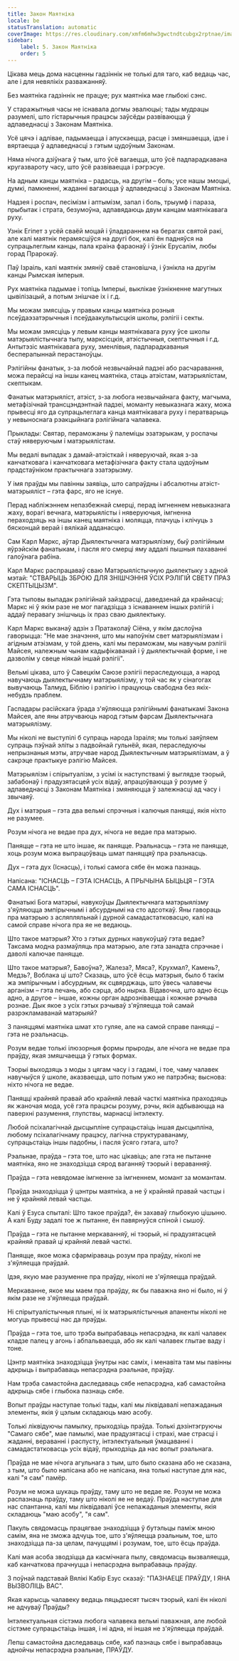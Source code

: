 ```yaml
---
title: Закон Маятніка
locale: be
statusTranslation: automatic
coverImage: https://res.cloudinary.com/xmfm6mhw3gwctndtcubgx2rptnae/image/upload/v1741354419/small_cover_la_gran_rebelion_28716e29d2.webp
sidebar:
    label: 5. Закон Маятніка
    order: 5
---
```

Цікава мець дома насценны гадзіннік не толькі для таго, каб ведаць час, але і для невялікіх разважанняў.

Без маятніка гадзіннік не працуе; рух маятніка мае глыбокі сэнс.

У старажытныя часы не існавала догмы эвалюцыі; тады мудрацы разумелі, што гістарычныя працэсы заўсёды развіваюцца ў адпаведнасці з Законам Маятніка.

Усё цячэ і адлівае, падымаецца і апускаецца, расце і змяншаецца, ідзе і вяртаецца ў адпаведнасці з гэтым цудоўным Законам.

Няма нічога дзіўнага ў тым, што ўсё вагаецца, што ўсё падпарадкавана кругазвароту часу, што ўсё развіваецца і рэгрэсуе.

На адным канцы маятніка – радасць, на другім – боль; усе нашы эмоцыі, думкі, памкненні, жаданні вагаюцца ў адпаведнасці з Законам Маятніка.

Надзея і роспач, песімізм і аптымізм, запал і боль, трыумф і параза, прыбытак і страта, безумоўна, адпавядаюць двум канцам маятнікавага руху.

Узнік Егіпет з усёй сваёй моцай і ўладараннем на берагах святой ракі, але калі маятнік перамясціўся на другі бок, калі ён падняўся на супрацьлеглым канцы, пала краіна фараонаў і ўзнік Ерусалім, любы горад Прарокаў.

Паў Ізраіль, калі маятнік змяніў сваё становішча, і ўзнікла на другім канцы Рымская імперыя.

Рух маятніка падымае і топіць Імперыі, выклікае ўзнікненне магутных цывілізацый, а потым знішчае іх і г.д.

Мы можам змясціць у правым канцы маятніка розныя псеўдаэзатэрычныя і псеўдаакультысцкія школы, рэлігіі і секты.

Мы можам змясціць у левым канцы маятнікавага руху ўсе школы матэрыялістычнага тыпу, марксісцкія, атэістычныя, скептычныя і г.д. Антытэзіс маятнікавага руху, зменлівыя, падпарадкаваныя бесперапыннай перастаноўцы.

Рэлігійны фанатык, з-за любой незвычайнай падзеі або расчаравання, можа перайсці на іншы канец маятніка, стаць атэістам, матэрыялістам, скептыкам.

Фанатык матэрыяліст, атэіст, з-за любога незвычайнага факту, магчыма, метафізічнай трансцэндэнтнай падзеі, моманту невыказнага жаху, можа прывесці яго да супрацьлеглага канца маятнікавага руху і ператварыць у невыноснага рэакцыйнага рэлігійнага чалавека.

Прыклады: Святар, пераможаны ў палеміцы эзатэрыкам, у роспачы стаў няверуючым і матэрыялістам.

Мы ведалі выпадак з дамай-атэісткай і няверуючай, якая з-за канчатковага і канчатковага метафізічнага факту стала цудоўным прадстаўніком практычнага эзатэрызму.

У імя праўды мы павінны заявіць, што сапраўдны і абсалютны атэіст-матэрыяліст – гэта фарс, яго не існуе.

Перад набліжэннем непазбежнай смерці, перад імгненнем невыказнага жаху, ворагі вечнага, матэрыялісты і няверуючыя, імгненна пераходзяць на іншы канец маятніка і моляцца, плачуць і клічуць з бясконцай верай і вялікай адданасцю.

Сам Карл Маркс, аўтар Дыялектычнага матэрыялізму, быў рэлігійным яўрэйскім фанатыкам, і пасля яго смерці яму аддалі пышныя пахаванні галоўнага рабіна.

Карл Маркс распрацаваў сваю Матэрыялістычную дыялектыку з адной мэтай: "СТВАРЫЦЬ ЗБРОЮ ДЛЯ ЗНІШЧЭННЯ ЎСІХ РЭЛІГІЙ СВЕТУ ПРАЗ СКЕПТЫЦЫЗМ".

Гэта тыповы выпадак рэлігійнай зайздрасці, даведзенай да крайнасці; Маркс ні ў якім разе не мог пагадзіцца з існаваннем іншых рэлігій і аддаў перавагу знішчыць іх праз сваю дыялектыку.

Карл Маркс выканаў адзін з Пратаколаў Сіёна, у якім даслоўна гаворыцца: "Не мае значэння, што мы напоўнім свет матэрыялізмам і агідным атэізмам, у той дзень, калі мы пераможам, мы навучым рэлігіі Майсея, належным чынам кадыфікаванай і ў дыялектычнай форме, і не дазволім у свеце ніякай іншай рэлігіі".

Вельмі цікава, што ў Савецкім Саюзе рэлігіі пераследуюцца, а народ навучаюць дыялектычнаму матэрыялізму, у той час як у сінагогах вывучаюць Талмуд, Біблію і рэлігію і працуюць свабодна без якіх-небудзь праблем.

Гаспадары расійскага ўрада з'яўляюцца рэлігійнымі фанатыкамі Закона Майсея, але яны атручваюць народ гэтым фарсам Дыялектычнага матэрыялізму.

Мы ніколі не выступілі б супраць народа Ізраіля; мы толькі заяўляем супраць пэўнай эліты з падвойнай гульнёй, якая, пераследуючы непрызнаныя мэты, атручвае народ Дыялектычным матэрыялізмам, а ў сакрэце практыкуе рэлігію Майсея.

Матэрыялізм і спірытуалізм, з усімі іх наступствамі ў выглядзе тэорый, забабонаў і прадузятасцей усіх відаў, апрацоўваюцца ў розуме ў адпаведнасці з Законам Маятніка і змяняюцца ў залежнасці ад часу і звычаяў.

Дух і матэрыя – гэта два вельмі спрэчныя і калючыя паняцці, якія ніхто не разумее.

Розум нічога не ведае пра дух, нічога не ведае пра матэрыю.

Паняцце – гэта не што іншае, як паняцце. Рэальнасць – гэта не паняцце, хоць розум можа выпрацоўваць шмат паняццяў пра рэальнасць.

Дух – гэта дух (Існасць), і толькі самога сябе ён можа пазнаць.

Напісана: "ІСНАСЦЬ – ГЭТА ІСНАСЦЬ, А ПРЫЧЫНА БЫЦЬЦЯ – ГЭТА САМА ІСНАСЦЬ".

Фанатыкі Бога матэрыі, навукоўцы Дыялектычнага матэрыялізму з'яўляюцца эмпірычнымі і абсурднымі на сто адсоткаў. Яны гавораць пра матэрыю з асляпляльнай і дурной самадастатковасцю, калі на самой справе нічога пра яе не ведаюць.

Што такое матэрыя? Хто з гэтых дурных навукоўцаў гэта ведае? Таксама модна размаўляць пра матэрыю, але гэта занадта спрэчнае і даволі калючае паняцце.

Што такое матэрыя?, Бавоўна?, Жалеза?, Мяса?, Крухмал?, Камень?, Медзь?, Воблака ці што? Сказаць, што ўсё ёсць матэрыя, было б такім жа эмпірычным і абсурдным, як сцвярджаць, што ўвесь чалавечы арганізм – гэта печань, або сэрца, або нырка. Відавочна, што адно ёсць адно, а другое – іншае, кожны орган адрозніваецца і кожнае рэчыва рознае. Дык якое з усіх гэтых рэчываў з'яўляецца той самай разрэкламаванай матэрыяй?

З паняццямі маятніка шмат хто гуляе, але на самой справе паняцці – гэта не рэальнасць.

Розум ведае толькі ілюзорныя формы прыроды, але нічога не ведае пра праўду, якая змяшчаецца ў гэтых формах.

Тэорыі выходзяць з моды з цягам часу і з гадамі, і тое, чаму чалавек навучыўся ў школе, аказваецца, што потым ужо не патрэбна; выснова: ніхто нічога не ведае.

Паняцці крайняй правай або крайняй левай часткі маятніка праходзяць як жаночая мода, усё гэта працэсы розуму, рэчы, якія адбываюцца на паверхні разумення, глупствы, марнасці інтэлекту.

Любой псіхалагічнай дысцыпліне супрацьстаіць іншая дысцыпліна, любому псіхалагічнаму працэсу, лагічна структураванаму, супрацьстаіць іншы падобны, і пасля ўсяго гэтага, што?

Рэальнае, праўда – гэта тое, што нас цікавіць; але гэта не пытанне маятніка, яно не знаходзіцца сярод ваганняў тэорый і вераванняў.

Праўда – гэта невядомае імгненне за імгненнем, момант за момантам.

Праўда знаходзіцца ў цэнтры маятніка, а не ў крайняй правай частцы і не ў крайняй левай частцы.

Калі ў Езуса спыталі: Што такое праўда?, ён захаваў глыбокую цішыню. А калі Буду задалі тое ж пытанне, ён павярнуўся спіной і сышоў.

Праўда – гэта не пытанне меркаванняў, ні тэорый, ні прадузятасцей крайняй правай ці крайняй левай часткі.

Паняцце, якое можа сфарміраваць розум пра праўду, ніколі не з'яўляецца праўдай.

Ідэя, якую мае разуменне пра праўду, ніколі не з'яўляецца праўдай.

Меркаванне, якое мы маем пра праўду, як бы паважна яно ні было, ні ў якім разе не з'яўляецца праўдай.

Ні спірытуалістычныя плыні, ні іх матэрыялістычныя апаненты ніколі не могуць прывесці нас да праўды.

Праўда – гэта тое, што трэба выпрабаваць непасрэдна, як калі чалавек кладзе палец у агонь і абпальваецца, або як калі чалавек глытае ваду і тоне.

Цэнтр маятніка знаходзіцца ўнутры нас саміх, і менавіта там мы павінны адкрыць і выпрабаваць непасрэдна рэальнае, праўду.

Нам трэба самастойна даследаваць сябе непасрэдна, каб самастойна адкрыць сябе і глыбока пазнаць сябе.

Вопыт праўды наступае толькі тады, калі мы ліквідавалі непажаданыя элементы, якія ў цэлым складаюць маю асобу.

Толькі ліквідуючы памылку, прыходзіць праўда. Толькі дэзінтэгруючы "Самаго сябе", мае памылкі, мае прадузятасці і страхі, мае страсці і жаданні, вераванні і распусту, інтэлектуальныя ўмацаванні і самадастатковасць усіх відаў, прыходзіць да нас вопыт рэальнага.

Праўда не мае нічога агульнага з тым, што было сказана або не сказана, з тым, што было напісана або не напісана, яна толькі наступае для нас, калі "я сам" памёр.

Розум не можа шукаць праўду, таму што не ведае яе. Розум не можа распазнаць праўду, таму што ніколі яе не ведаў. Праўда наступае для нас спантанна, калі мы ліквідавалі ўсе непажаданыя элементы, якія складаюць "маю асобу", "я сам".

Пакуль свядомасць працягвае знаходзіцца ў бутэльцы паміж мною самім, яна не зможа адчуць тое, што з'яўляецца рэальным, тое, што знаходзіцца па-за целам, пачуццямі і розумам, тое, што ёсць праўда.

Калі мая асоба зводзіцца да касмічнага пылу, свядомасць вызваляецца, каб канчаткова прачнуцца і непасрэдна выпрабаваць праўду.

З поўнай падставай Вялікі Кабір Езус сказаў: "ПАЗНАЕЦЕ ПРАЎДУ, І ЯНА ВЫЗВОЛІЦЬ ВАС".

Якая карысць чалавеку ведаць пяцьдзесят тысяч тэорый, калі ён ніколі не адчуваў Праўды?

Інтэлектуальная сістэма любога чалавека вельмі паважная, але любой сістэме супрацьстаіць іншая, і ні адна, ні іншая не з'яўляецца праўдай.

Лепш самастойна даследаваць сябе, каб пазнаць сябе і выпрабаваць аднойчы непасрэдна рэальнае, ПРАЎДУ.

